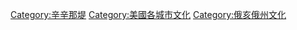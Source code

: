 [[Category:辛辛那堤|Category:辛辛那堤]]
[[Category:美國各城市文化|Category:美國各城市文化]]
[[Category:俄亥俄州文化|Category:俄亥俄州文化]]